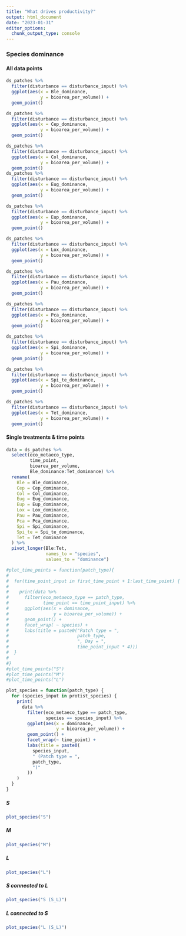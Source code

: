 ```yaml
---
title: "What drives productivity?"
output: html_document
date: "2023-01-31"
editor_options: 
  chunk_output_type: console
---
```


### Species dominance {.tabset .tabset-pills}

#### All data points

```r
ds_patches %>%
  filter(disturbance == disturbance_input) %>%
  ggplot(aes(x = Ble_dominance,
             y = bioarea_per_volume)) +
  geom_point()

ds_patches %>%
  filter(disturbance == disturbance_input) %>%
  ggplot(aes(x = Cep_dominance,
             y = bioarea_per_volume)) +
  geom_point()

ds_patches %>%
  filter(disturbance == disturbance_input) %>%
  ggplot(aes(x = Col_dominance,
             y = bioarea_per_volume)) +
  geom_point()
ds_patches %>%
  filter(disturbance == disturbance_input) %>%
  ggplot(aes(x = Eug_dominance,
             y = bioarea_per_volume)) +
  geom_point()

ds_patches %>%
  filter(disturbance == disturbance_input) %>%
  ggplot(aes(x = Eup_dominance,
             y = bioarea_per_volume)) +
  geom_point()

ds_patches %>%
  filter(disturbance == disturbance_input) %>%
  ggplot(aes(x = Lox_dominance,
             y = bioarea_per_volume)) +
  geom_point()

ds_patches %>%
  filter(disturbance == disturbance_input) %>%
  ggplot(aes(x = Pau_dominance,
             y = bioarea_per_volume)) +
  geom_point()

ds_patches %>%
  filter(disturbance == disturbance_input) %>%
  ggplot(aes(x = Pca_dominance,
             y = bioarea_per_volume)) +
  geom_point()

ds_patches %>%
  filter(disturbance == disturbance_input) %>%
  ggplot(aes(x = Spi_dominance,
             y = bioarea_per_volume)) +
  geom_point()

ds_patches %>%
  filter(disturbance == disturbance_input) %>%
  ggplot(aes(x = Spi_te_dominance,
             y = bioarea_per_volume)) +
  geom_point()

ds_patches %>%
  filter(disturbance == disturbance_input) %>%
  ggplot(aes(x = Tet_dominance,
             y = bioarea_per_volume)) +
  geom_point()
```

#### Single treatments & time points {.tabset .tabset-pills}

```r
data = ds_patches %>%
  select(eco_metaeco_type,
         time_point,
         bioarea_per_volume,
         Ble_dominance:Tet_dominance) %>%
  rename(
    Ble = Ble_dominance,
    Cep = Cep_dominance,
    Col = Col_dominance,
    Eug = Eug_dominance,
    Eup = Eup_dominance,
    Lox = Lox_dominance,
    Pau = Pau_dominance,
    Pca = Pca_dominance,
    Spi = Spi_dominance,
    Spi_te = Spi_te_dominance,
    Tet = Tet_dominance
  ) %>%
  pivot_longer(Ble:Tet,
               names_to = "species",
               values_to = "dominance")

#plot_time_points = function(patch_type){
#  
#  for(time_point_input in first_time_point + 1:last_time_point) {
#    
#    print(data %>%
#      filter(eco_metaeco_type == patch_type,
#             time_point == time_point_input) %>%
#      ggplot(aes(x = dominance,
#                 y = bioarea_per_volume)) +
#      geom_point() +
#      facet_wrap( ~ species) +
#      labs(title = paste0("Patch type = ",
#                          patch_type,
#                          ", Day = ",
#                          time_point_input * 4)))
#  }
#  
#}
#plot_time_points("S")
#plot_time_points("M")
#plot_time_points("L")

plot_species = function(patch_type) {
  for (species_input in protist_species) {
    print(
      data %>%
        filter(eco_metaeco_type == patch_type,
               species == species_input) %>%
        ggplot(aes(x = dominance,
                   y = bioarea_per_volume)) +
        geom_point() +
        facet_wrap(~ time_point) +
        labs(title = paste0(
          species_input,
          " (Patch type = ",
          patch_type,
          ")"
        ))
    )
  }
}
```

##### S

```r
plot_species("S")
```

##### M

```r
plot_species("M")
```

##### L

```r
plot_species("L")
```

##### S connected to L

```r
plot_species("S (S_L)")
```

##### L connected to S

```r
plot_species("L (S_L)")
```